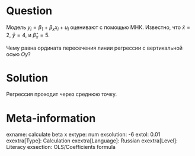 Question
========

Модель $y_i = \beta_1 + \beta_x x_i + u_i$ оценивают с помощью МНК.
Известно, что $\bar x= 2$, $\bar y = 4$, и $\hat \beta_x = 5$.

Чему равна ордината пересечения линии регрессии с вертикальной осью $Oy$?

Solution
========

Регрессия проходит через среднюю точку.

Meta-information
================
exname: calculate beta x
extype: num
exsolution: -6
extol: 0.01
exextra[Type]: Calculation
exextra[Language]: Russian
exextra[Level]: Literacy
exsection: OLS/Coefficients formula

